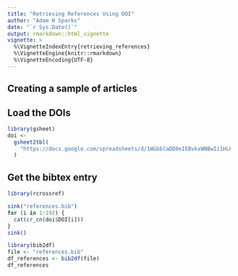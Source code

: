 ```yaml
---
title: "Retrieving References Using DOI"
author: "Adam H Sparks"
date: "`r Sys.Date()`"
output: rmarkdown::html_vignette
vignette: >
  %\VignetteIndexEntry{retrieving_references}
  %\VignetteEngine{knitr::rmarkdown}
  %\VignetteEncoding{UTF-8}
---
```


## Creating a sample of articles

## Load the DOIs

```r
library(gsheet)
doi <-
  gsheet2tbl(
    "https://docs.google.com/spreadsheets/d/1WGbblaDD8eIEBvkxWNBwIi1HL0FTo6-HsLDwMVrfZbI/edit?usp=sharing"
  )
```

## Get the bibtex entry

```r
library(rcrossref)

sink("references.bib")
for (i in 1:192) {
  cat(cr_cn(doi$DOI[i]))
}
sink()

```



```r
library(bib2df)
file <- "references.bib"
df_references <- bib2df(file)
df_references
```
